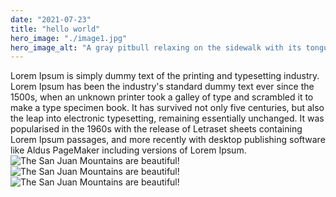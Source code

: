 ```yaml
---
date: "2021-07-23"
title: "hello world"
hero_image: "./image1.jpg"
hero_image_alt: "A gray pitbull relaxing on the sidewalk with its tongue hanging out"
---
```


Lorem Ipsum is simply dummy text of the printing and typesetting industry. Lorem Ipsum has been the industry's standard dummy text ever since the 1500s, when an unknown printer took a galley of type and scrambled it to make a type specimen book. It has survived not only five centuries, but also the leap into electronic typesetting, remaining essentially unchanged. It was popularised in the 1960s with the release of Letraset sheets containing Lorem Ipsum passages, and more recently with desktop publishing software like Aldus PageMaker including versions of Lorem Ipsum.
![The San Juan Mountains are beautiful!](./person.jpg)
![The San Juan Mountains are beautiful!](./image1.jpg)
![The San Juan Mountains are beautiful!](./image2.jpg)
